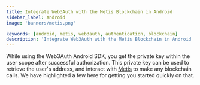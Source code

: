 ```yaml
---
title: Integrate Web3Auth with the Metis Blockchain in Android
sidebar_label: Android
image: 'banners/metis.png'

keywords: [android, metis, web3auth, authentication, blockchain]
description: 'Integrate Web3Auth with the Metis Blockchain in Android | Embedded Wallets'
---
```



<SEO
  title="Integrate Web3Auth with the Metis Blockchain in Android"
  description="Integrate Web3Auth with the Metis Blockchain in Android | Embedded Wallets"
  image="https://web3auth.io/docs/banners/metis.png"
  slug="/embedded-wallets/connect-blockchain/evm/metis/android"
/>

While using the Web3Auth Android SDK, you get the private key within the user scope after successful authorization. This private key can be used to retrieve the user's address, and interact with [Metis](https://metis.io) to make any blockchain calls. We have highlighted a few here for getting you started quickly on that.

<EVMInteraction />
